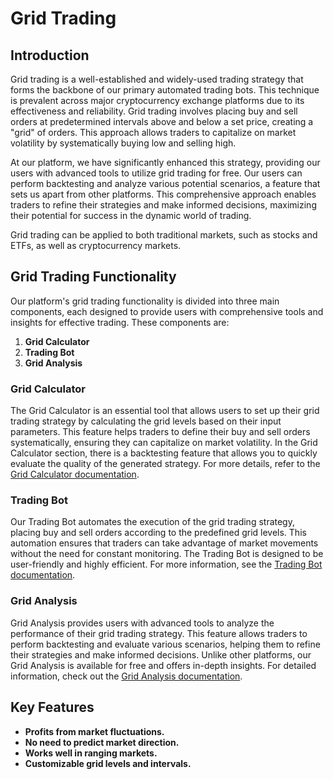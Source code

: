 #  Grid Trading

## Introduction
Grid trading is a well-established and widely-used trading strategy that forms the backbone of our primary automated trading bots. 
This technique is prevalent across major cryptocurrency exchange platforms due to its effectiveness and reliability. 
Grid trading involves placing buy and sell orders at predetermined intervals above and below a set price, creating a "grid" of orders. 
This approach allows traders to capitalize on market volatility by systematically buying low and selling high.

At our platform, we have significantly enhanced this strategy, providing our users with advanced tools to utilize grid trading for free. 
Our users can perform backtesting and analyze various potential scenarios, a feature that sets us apart from other platforms. 
This comprehensive approach enables traders to refine their strategies and make informed decisions, maximizing their potential for success in the dynamic 
world of trading.

Grid trading can be applied to both traditional markets, such as stocks and ETFs, as well as cryptocurrency markets.

## Grid Trading Functionality

Our platform's grid trading functionality is divided into three main components, each designed to provide users with comprehensive tools and insights for effective trading. These components are:

1. **Grid Calculator**
2. **Trading Bot**
3. **Grid Analysis**

### Grid Calculator

The Grid Calculator is an essential tool that allows users to set up their grid trading strategy by calculating the grid levels based on their input parameters. 
This feature helps traders to define their buy and sell orders systematically, ensuring they can capitalize on market volatility. 
In the Grid Calculator section, there is a backtesting feature that allows you to quickly evaluate the quality of the generated strategy.
For more details, refer to the [Grid Calculator documentation](./gridtrading/gridcalculator).

### Trading Bot

Our Trading Bot automates the execution of the grid trading strategy, placing buy and sell orders according to the predefined grid levels. 
This automation ensures that traders can take advantage of market movements without the need for constant monitoring. 
The Trading Bot is designed to be user-friendly and highly efficient. For more information, see the [Trading Bot documentation](./gridtrading/tradingbot).

### Grid Analysis

Grid Analysis provides users with advanced tools to analyze the performance of their grid trading strategy. 
This feature allows traders to perform backtesting and evaluate various scenarios, helping them to refine their strategies and make informed decisions. 
Unlike other platforms, our Grid Analysis is available for free and offers in-depth insights. 
For detailed information, check out the [Grid Analysis documentation](./gridtrading/gridanalysis).


## Key Features
- **Profits from market fluctuations.**
- **No need to predict market direction.**
- **Works well in ranging markets.**
- **Customizable grid levels and intervals.**